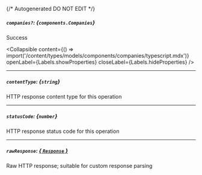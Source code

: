 {/* Autogenerated DO NOT EDIT  */}

##### `companies?`: *{`components.Companies`}*
Success

<Collapsible content={() => import('/content/types/models/components/companies/typescript.mdx')} openLabel={Labels.showProperties} closeLabel={Labels.hideProperties} />


---
##### `contentType`: *{`string`}*
HTTP response content type for this operation

---
##### `statusCode`: *{`number`}*
HTTP response status code for this operation

---
##### `rawResponse`: [*{ `Response` }*](https://developer.mozilla.org/en-US/docs/Web/API/Response)
Raw HTTP response; suitable for custom response parsing


